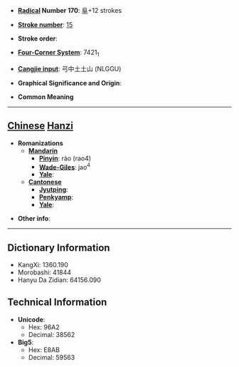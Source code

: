 * '''[[Wiktionary:Chinese radical index| Radical]] Number 170''': [[Wiktionary:Chinese radical index 阜|阜]]+12 strokes

* '''[[Wiktionary:Chinese total strokes index|Stroke number]]''': [[Wiktionary:Chinese total strokes index 15|15]]

* '''Stroke order''': 

* '''[[Wiktionary:Chinese four corner index|Four-Corner System]]''': 7421<sub>1</sub>

* '''[[Wiktionary:Chinese Cangjie index|Cangjie input]]''': 弓中土土山 (NLGGU)

* '''Graphical Significance and Origin''': 

* '''Common Meaning'''

----

== [[Chinese]] [[Hanzi]] ==

* '''Romanizations'''
** '''[[Mandarin]]'''
*** '''[[Pinyin]]''': rào (rao4)
*** '''[[Wade-Giles]]''': jao<sup>4</sup>
*** '''[[Yale]]''': 
** '''[[Cantonese]]'''
*** '''[[Jyutping]]''':
*** '''[[Penkyamp]]''': 
*** '''[[Yale]]''': 

* '''Other info''': 

----

== Dictionary Information ==

* KangXi: 1360.190
* Morobashi: 41844
* Hanyu Da Zidian: 64156.090

== Technical Information ==

* '''Unicode''':
** Hex: 96A2
** Decimal: 38562
* '''Big5''':
** Hex: E8AB
** Decimal: 59563